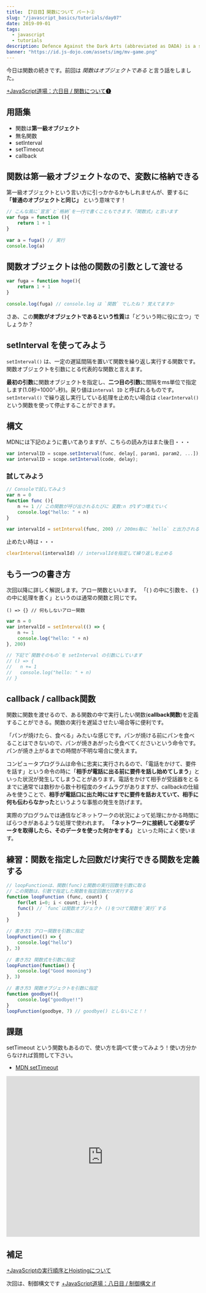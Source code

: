 ```yaml
---
title: 【7日目】関数について パート②
slug: "/javascript_basics/tutorials/day07"
date: 2019-09-01
tags:
  - javascript
  - tutorials
description: Defence Against the Dark Arts (abbreviated as DADA) is a subject taught at Hogwarts School of Witchcraft and Wizardry and Ilvermorny School of Witchcraft and Wizardry. In this class, students study and learn how to defend themselves against all aspects of the Dark Arts, including dark creatures, curses, hexes and jinxes (dark charms), and duelling.
banner: "https://id.js-dojo.com/assets/img/mv-game.png"
---
```


今日は関数の続きです。前回は _関数はオブジェクトである_ と言う話をしました。

[+JavaScript道場：六日目 / 関数について❶ ](day06)

## 用語集
- 関数は**第一級オブジェクト**
- 無名関数
- setInterval
- setTimeout
- callback

## 関数は第一級オブジェクトなので、変数に格納できる
第一級オブジェクトという言い方に引っかかるかもしれませんが、要するに **「普通のオブジェクトと同じ」** という意味です！

```js
// こんな風に`宣言`と`格納`を一行で書くこともできます、「関数式」と言います
var fuga = function (){
    return 1 + 1
}
　
var a = fuga() // 実行
console.log(a)
```

## 関数オブジェクトは他の関数の引数として渡せる

```js
var fuga = function hoge(){
    return 1 + 1
}
　　
console.log(fuga) // console.log は `関数` でしたね？ 覚えてますか
```

さあ、この**関数がオブジェクトであるという性質**は「どういう時に役に立つ」でしょうか？

## **setInterval** を使ってみよう

`setInterval()` は、一定の遅延間隔を置いて関数を繰り返し実行する関数です。関数オブジェクトを引数にとる代表的な関数と言えます。

**最初の引数**に関数オブジェクトを指定し、**二つ目の引数**に間隔をms単位で指定します(1.0秒=1000㍉秒)。戻り値は`interval ID` と呼ばれるものです。
`setInterval()` で繰り返し実行している処理を止めたい場合は  `clearInterval()` という関数を使って停止することができます。

## 構文

MDNには下記のように書いてありますが、こちらの読み方はまた後日・・・

```js
var intervalID = scope.setInterval(func, delay[, param1, param2, ...]);
var intervalID = scope.setInterval(code, delay);
```

### 試してみよう

```js
// Consoleで試してみよう
var n = 0
function func (){
    n += 1 // この関数が呼び出されるたびに 変数:n が1ずつ増えていく
    console.log("hello: " + n)
}
　
var intervalId = setInterval(func, 200) // 200ms毎に `hello` と出力される
```

止めたい時は・・・

```js
clearInterval(intervalId) // intervalIdを指定して繰り返しを止める
```

## もう一つの書き方

次回以降に詳しく解説します。アロー関数といいます。
「( ) の中に引数を、 { } の中に処理を書く」というのは通常の関数と同じです。

`() => {} // 何もしないアロー関数`

```js
var n = 0
var intervalId = setInterval(() => {
    n += 1
    console.log("hello: " + n)
}, 200)
　
// 下記で`関数そのもの`を setInterval の引数にしています
// () => {
//   n += 1
//   console.log("hello: " + n)
// }
```

## callback / callback関数

関数に関数を渡せるので、ある関数の中で実行したい関数(**callback関数**)を定義することができる。関数の実行を遅延させたい場合等に便利です。

「パンが焼けたら、食べる」みたいな感じです。パンが焼ける前にパンを食べることはできないので、パンが焼きあがったら食べてくださいという命令です。パンが焼き上がるまでの時間が不明な場合に使えます。

コンピュータプログラムは命令に忠実に実行されるので、「電話をかけて、要件を話す」という命令の時に「**相手が電話に出る前に要件を話し始めてしまう**」といった状況が発生してしまうことがあります。電話をかけて相手が受話器をとるまでに通常では数秒から数十秒程度のタイムラグがありますが、callbackの仕組みを使うことで、**相手が電話口に出た時にはすでに要件を話おえていて、相手に何も伝わらなかった**というような事態の発生を防げます。

実際のプログラムでは通信などネットワークの状況によって処理にかかる時間にばらつきがあるような処理で使われます。 **「ネットワークに接続して必要なデータを取得したら、そのデータを使った何かをする」** といった時によく使います。

## 練習：関数を指定した回数だけ実行できる関数を定義する

```js
// loopFunctionは、関数(func)と関数の実行回数を引数に取る
// この関数は、引数で指定した関数を指定回数だけ実行する
function loopFunction (func, count) {
    for(let i=0; i < count; i++){
    func() // `func`は関数オブジェクト ()をつけて関数を`実行`する
    }
}
　
// 書き方1 アロー関数を引数に指定
loopFunction(() => {
    console.log("hello")
}, 3)
　
// 書き方2 関数式を引数に指定
loopFunction(function() {
    console.log("Good mooning")
}, 3)
　
// 書き方3 関数オブジェクトを引数に指定
function goodbye(){
    console.log("goodbye!!")
}
loopFunction(goodbye, 7) // goodbye() としないこと！！
```

## 課題
setTimeout という関数もあるので、使い方を調べて使ってみよう！使い方分からなければ質問して下さい。
- [MDN setTimeout](https://developer.mozilla.org/en-US/docs/Web/API/WindowOrWorkerGlobalScope/setTimeout)

<iframe width="100%" height="419" src="https://www.youtube.com/embed/oA7AEYBbya8" frameborder="0" allow="accelerometer; autoplay; encrypted-media; gyroscope; picture-in-picture" allowfullscreen></iframe>

## 補足

[+JavaScriptの実行順序とHoistingについて](/extras/hoisting)

次回は、制御構文です
[+JavaScript道場：八日目 / 制御構文 if](day08)
